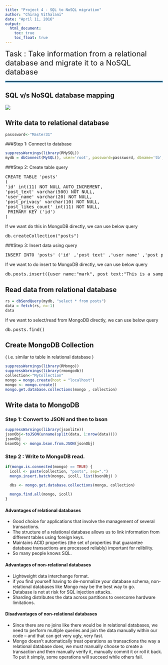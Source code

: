 ```yaml
---
title: "Project 4 - SQL to NoSQL migration"
author: "Chirag Vithalani"
date: "April 11, 2016"
output:
  html_document:
    toc: true
    toc_float: true
---
```

<font size="5">Task : Take information from a relational database and migrate it to a NoSQL database</font>

<hr style="border: 2px solid #357FAA;"/>

## SQL v/s NoSQL database mapping
<img src="https://raw.githubusercontent.com/chirag-vithlani/607/master/project4/Relational-NOSQL-Mapping.png" />

## Write data to relational database

```r
passsword<-"Master31"
```
###Step 1: Connect to database

```r
suppressWarnings(library(RMySQL))
mydb = dbConnect(MySQL(), user='root', password=passsword, dbname='tb', host='localhost')
```

###Step 2: Create table query

<pre>
CREATE TABLE 'posts' 
(
'id' int(11) NOT NULL AUTO_INCREMENT,
'post_text' varchar(500) NOT NULL,
'user_name' varchar(20) NOT NULL,
'post_privacy' varchar(10) NOT NULL,
'post_likes_count' int(11) NOT NULL,
 PRIMARY KEY ('id')
)
</pre>

If we want do this in MongoDB directly, we can use below query
<pre>
db.createCollection("posts")
</pre>
###Step 3: Insert data using query
<pre>
INSERT INTO 'posts' ('id' ,'post_text' ,'user_name' ,'post_privacy' ,'post_likes_count')VALUES (NULL ,  'This is a sample post',  'mark',  'public',  '0');
</pre>

If we want to do insert to MongoDB directly, we can use below query
<pre>
db.posts.insert({user_name:"mark", post_text:"This is a sample post", post_privacy:"public", post_likes_count:0})
</pre>
## Read data from relational database


```r

rs = dbSendQuery(mydb, "select * from posts")
data = fetch(rs, n=-1)
data

```
If we want to select/read from MongoDB directly, we can use below query
<pre>
db.posts.find()
</pre>

## Create MongoDB Collection 
( i.e. similar to table in relational database )

```r
suppressWarnings(library(RMongo))
suppressWarnings(library(rmongodb))
collection<-"MyCollection"
mongo = mongo.create(host = "localhost")
mongo <- mongo.create()
mongo.get.database.collections(mongo , collection)
```
## Write data to MongoDB

### Step 1: Convert to JSON and then to bson
```r
suppressWarnings(library(jsonlite))
jsonObj<-toJSON(unname(split(data, 1:nrow(data))))
jsonObj
bsonObj <- mongo.bson.from.JSON(jsonObj)
```

### Step 2 : Write to MongoDB read.

```r
if(mongo.is.connected(mongo) == TRUE) {
  icoll <- paste(collection, "posts", sep=".")
  mongo.insert.batch(mongo, icoll, list(bsonObj) )

  dbs <- mongo.get.database.collections(mongo, collection)
  
  mongo.find.all(mongo, icoll)
}
```

#### Advantages of relational databases
+ Good choice for applications that involve the management of several transactions.
+ The structure of a relational database allows us to link information from different tables using foreign keys.
+ Maintains ACID properties (the set of properties that guarantee database transactions are processed reliably) important for relibility.
+ So many people knows SQL.

#### Advantages of non-relational databases
+ Lightweight data interchange format.
+ if you find yourself having to de-normalize your database schema, non-relational databases like Mongo may be the best way to go.
+ Database is not at risk for SQL injection attacks.
+ Sharding distributes the data across partitions to overcome hardware limitations.

#### Disadvantages of non-relational databases
+ Since there are no joins like there would be in relational databases, we need to perform multiple queries and join the data manually within our code -- and that can get very ugly, very fast.
+ Mongo doesn't automatically treat operations as transactions the way a relational database does, we must manually choose to create a transaction and then manually verify it, manually commit it or roll it back. To put it simply, some operations will succeed while others fail.